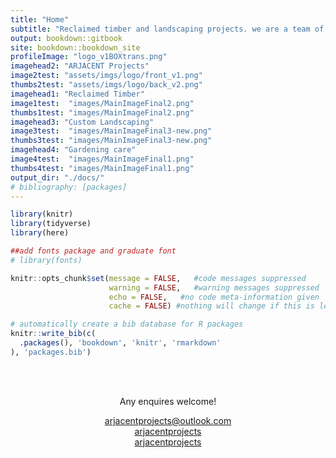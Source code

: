 ```yaml
---
title: "Home"
subtitle: "Reclaimed timber and landscaping projects. we are a team of ecologically minded individuals using open science and small business to build a more sustainable economic future for our local communities."
output: bookdown::gitbook
site: bookdown::bookdown_site
profileImage: "logo_v1BOXtrans.png"
imagehead2: "ARJACENT Projects"
image2test: "assets/imgs/logo/front_v1.png"
thumbs2test: "assets/imgs/logo/back_v2.png"
imagehead1: "Reclaimed Timber"
image1test:  "images/MainImageFinal2.png"
thumbs1test: "images/MainImageFinal2.png"
imagehead3: "Custom Landscaping"
image3test:  "images/MainImageFinal3-new.png"
thumbs3test: "images/MainImageFinal3-new.png"
imagehead4: "Gardening care"
image4test:  "images/MainImageFinal1.png"
thumbs4test: "images/MainImageFinal1.png"
output_dir: "./docs/"
# bibliography: [packages]
---
```


```r
library(knitr)
library(tidyverse)
library(here)

##add fonts package and graduate font
# library(fonts)

knitr::opts_chunk$set(message = FALSE,   #code messages suppressed
                      warning = FALSE,   #warning messages suppressed
                      echo = FALSE,   #no code meta-information given
                      cache = FALSE) #nothing will change if this is left constant

# automatically create a bib database for R packages
knitr::write_bib(c(
  .packages(), 'bookdown', 'knitr', 'rmarkdown'
), 'packages.bib')
```

<br>
<br>

<center>Any enquires welcome!</centre>

<center><i class="fa fa-envelope"></i> <a href="mailto:arjacentprojects@outlook.com">arjacentprojects@outlook.com<br/>
<i class="fa fa-facebook"></i> <a href="https://www.facebook.com/arjacentprojects">arjacentprojects</a><br/>
<i class="fa fa-instagram"></i> <a href="https://www.instagram.com/arjacentprojects/">arjacentprojects</a><br/></center>

